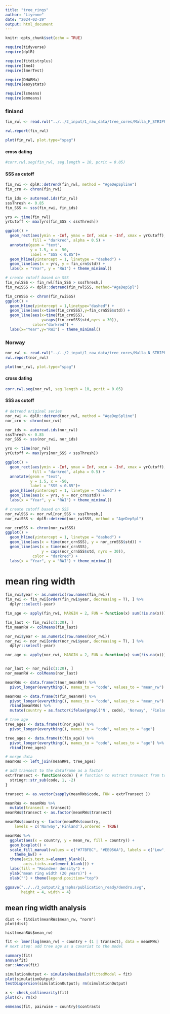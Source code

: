 ```yaml
---
title: "tree_rings"
author: "Liyenne"
date: "2024-02-29"
output: html_document
---
```


```r
knitr::opts_chunk$set(echo = TRUE)
```

```r
require(tidyverse)
require(dplR)

require(fitdistrplus)
require(lme4)
require(lmerTest)

require(DHARMa)
require(easystats)

require(lsmeans)
require(emmeans)
```
### finland
```r
fin_rwl <- read.rwl("../../2_input/1_raw_data/tree_cores/Malla_F_STRIPPED.fh")

rwl.report(fin_rwl)

plot(fin_rwl, plot.type="spag")
```

#### cross dating 
```r
#corr.rwl.seg(fin_rwl, seg.length = 10, pcrit = 0.05)
```


#### SSS as cutoff
```r
fin_rwi <- dplR::detrend(fin_rwl, method = "AgeDepSpline")
fin_crn <- chron(fin_rwi)

fin_ids <- autoread.ids(fin_rwl)
sssThresh <- 0.85
fin_SSS <- sss(fin_rwi, fin_ids)

yrs <- time(fin_rwl)
yrCutoff <- max(yrs[fin_SSS < sssThresh])

ggplot() +
  geom_rect(aes(ymin = -Inf, ymax = Inf, xmin = -Inf, xmax = yrCutoff),
            fill = "darkred", alpha = 0.5) +
  annotate(geom = "text", 
           y = 1.5, x = -50, 
           label = "SSS < 0.85")+
  geom_hline(yintercept = 1, linetype = "dashed") +
  geom_line(aes(x = yrs, y = fin_crn$std)) +
  labs(x = "Year", y = "RWI") + theme_minimal()

# create cutoff based on SSS
fin_rwlSSS <- fin_rwl[fin_SSS > sssThresh,]
fin_rwiSSS <- dplR::detrend(fin_rwlSSS, method="AgeDepSpl")

fin_crnSSS <- chron(fin_rwiSSS)
ggplot() +
  geom_hline(yintercept = 1,linetype="dashed") +
  geom_line(aes(x=time(fin_crnSSS),y=fin_crnSSS$std)) +
  geom_line(aes(x=time(fin_crnSSS),
                y=caps(fin_crnSSS$std,nyrs = 30)),
            color="darkred") +
  labs(x="Year",y="RWI") + theme_minimal()
```

### Norway
```r
nor_rwl <- read.rwl("../../2_input/1_raw_data/tree_cores/Malla_N_STRIPPED.fh")
rwl.report(nor_rwl)

plot(nor_rwl, plot.type="spag")
```

#### cross dating
```r
corr.rwl.seg(nor_rwl, seg.length = 10, pcrit = 0.05)
```

#### SSS as cutoff
```r
# detrend original series
nor_rwi <- dplR::detrend(nor_rwl, method = "AgeDepSpline")
nor_crn <- chron(nor_rwi)

nor_ids <- autoread.ids(nor_rwl)
sssThresh <- 0.85
nor_SSS <- sss(nor_rwi, nor_ids)

yrs <- time(nor_rwl)
yrCutoff <- max(yrs[nor_SSS < sssThresh])

ggplot() +
  geom_rect(aes(ymin = -Inf, ymax = Inf, xmin = -Inf, xmax = yrCutoff),
            fill = "darkred", alpha = 0.5) +
  annotate(geom = "text", 
           y = 1.5, x = -50, 
           label = "SSS < 0.85")+
  geom_hline(yintercept = 1, linetype = "dashed") +
  geom_line(aes(x = yrs, y = nor_crn$std)) +
  labs(x = "Year", y = "RWI") + theme_minimal()

# create cutoff based on SSS
nor_rwlSSS <- nor_rwl[nor_SSS > sssThresh,]
nor_rwiSSS <- dplR::detrend(nor_rwlSSS, method = "AgeDepSpl")

nor_crnSSS <- chron(nor_rwiSSS)
ggplot() +
  geom_hline(yintercept = 1, linetype = "dashed") +
  geom_line(aes(x = time(nor_crnSSS), y = nor_crnSSS$std)) +
  geom_line(aes(x = time(nor_crnSSS),
                y = caps(nor_crnSSS$std, nyrs = 30)),
            color = "darkred") +
  labs(x = "Year", y = "RWI") + theme_minimal()
```

# mean ring width
```r
fin_rwi$year <- as.numeric(row.names(fin_rwi))
fin_rwi <- fin_rwi[order(fin_rwi$year, decreasing = T), ] %>% 
  dplyr::select(-year)

fin_age <- apply(fin_rwi, MARGIN = 2, FUN = function(x) sum(!is.na(x)))

fin_last <- fin_rwi[c(1:20), ]
fin_meanRW <- colMeans(fin_last)
```

```r
nor_rwi$year <- as.numeric(row.names(nor_rwi))
nor_rwi <- nor_rwi[order(nor_rwi$year, decreasing = T), ] %>% 
  dplyr::select(-year)

nor_age <- apply(nor_rwi, MARGIN = 2, FUN = function(x) sum(!is.na(x)))


nor_last <- nor_rwi[c(1:20), ]
nor_meanRW <- colMeans(nor_last)
```

```r
meanRWs <- data.frame(t(nor_meanRW)) %>% 
  pivot_longer(everything(), names_to = "code", values_to = "mean_rw")

meanRWs <- data.frame(t(fin_meanRW)) %>% 
  pivot_longer(everything(), names_to = "code", values_to = "mean_rw") %>% 
  rbind(meanRWs) %>% 
  mutate(country = as.factor(ifelse(grepl('N', code), 'Norway', 'Finland')))

# tree age
tree_ages <- data.frame(t(nor_age)) %>% 
  pivot_longer(everything(), names_to = "code", values_to = "age")

tree_ages <- data.frame(t(fin_age)) %>% 
  pivot_longer(everything(), names_to = "code", values_to = "age") %>% 
  rbind(tree_ages) 

# merge data 
meanRWs <- left_join(meanRWs, tree_ages) 

# add transect to the dataframe as a factor
extrTransect <- function(code) { # function to extract transect from tree core code
  stringr::str_sub(code, 1, -2)
} 

transect <- as.vector(sapply(meanRWs$code, FUN = extrTransect )) 

meanRWs <- meanRWs %>% 
  mutate(transect = transect) 
meanRWs$transect <- as.factor(meanRWs$transect)
```

```r
meanRWs$country <- factor(meanRWs$country,
    levels = c('Norway','Finland'),ordered = TRUE)

meanRWs %>% 
  ggplot(aes(x = country, y = mean_rw, fill = country)) +
  geom_boxplot() + 
  scale_fill_manual(values = c("#77BFBC", "#EB956A"), labels = c("Low", "High")) +
    theme_bw() +
  theme(axis.text.x=element_blank(), 
        axis.ticks.x=element_blank()) +
  labs(fill = "Reindeer density") + 
  ylab("mean ring width (20 years)") + 
  xlab("") + theme(legend.position="top")

ggsave("../../3_output/2_graphs/publication_ready/dendro.svg",
       height = 4, width = 4)
```

## mean ring width analysis
```mean
dist <- fitdist(meanRWs$mean_rw, "norm")
plot(dist)

hist(meanRWs$mean_rw)
```

```r
fit <- lmer(log(mean_rw) ~ country + (1 | transect), data = meanRWs) 
# next step: add tree age as a covariat to the model 

summary(fit)
anova(fit)
car::Anova(fit)
```

```r
simulationOutput <- simulateResiduals(fittedModel = fit)
plot(simulationOutput)
testDispersion(simulationOutput); rm(simulationOutput)

x <- check_collinearity(fit)
plot(x); rm(x)
```

```r
emmeans(fit, pairwise ~ country)$contrasts
```
